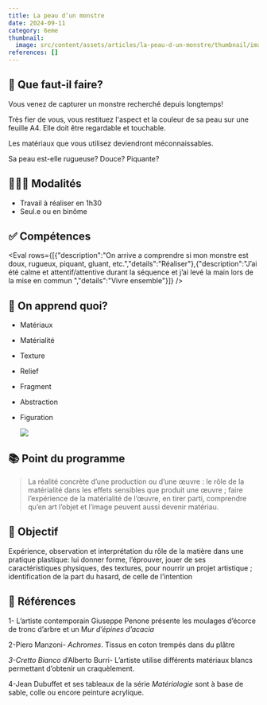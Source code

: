 ```yaml
---
title: La peau d’un monstre
date: 2024-09-11
category: 6eme
thumbnail:
  image: src/content/assets/articles/la-peau-d-un-monstre/thumbnail/image.webp
references: []
---
```

## 🤔 Que faut-il faire?

Vous venez de capturer un monstre recherché depuis longtemps!&#x20;

Très fier de vous, vous restituez l'aspect et la couleur de sa peau sur une feuille A4. Elle doit être regardable et touchable.

&#x20;Les matériaux que vous utilisez deviendront méconnaissables.&#x20;

Sa peau est-elle rugueuse? Douce? Piquante?

## 👩🏼‍🏫 Modalités

* Travail à réaliser en 1h30&#x20;
* Seul.e ou en binôme

## ✅ Compétences

<Eval rows={[{"description":"On arrive a comprendre si mon monstre est doux, rugueux, piquant, gluant, etc.","details":"Réaliser"},{"description":"J’ai été calme et attentif/attentive durant la séquence et j’ai levé la main lors de la mise en commun ","details":"Vivre ensemble"}]} />

## 🧐 On apprend quoi?

* Matériaux
* Matérialité
* Texture
* Relief
* Fragment
* Abstraction
* Figuration

  ![](src/content/assets/articles/la-peau-d-un-monstre/image.png)

## 📚 Point du programme

> La réalité concrète d’une production ou d’une œuvre : le rôle de la matérialité dans les effets sensibles que produit une œuvre ; faire l’expérience de la matérialité de l’œuvre, en tirer parti, comprendre qu’en art l’objet et l’image peuvent aussi devenir matériau.

## 🏁 Objectif

Expérience, observation et interprétation du rôle de la matière dans une pratique plastique: lui donner forme, l’éprouver, jouer de ses caractéristiques physiques, des textures, pour nourrir un projet artistique ; identification de la part du hasard, de celle de l’intention

## 👀 Références

1- L’artiste contemporain Giuseppe Penone présente les moulages d’écorce de tronc d’arbre et un M*ur d’épines d’acacia*

2-Piero Manzoni- *Achromes*. Tissus en coton trempés dans du plâtre

*3-Cretto Bianco* d’Alberto Burri- L’artiste utilise différents matériaux blancs permettant d’obtenir un craquèlement.

4-Jean Dubuffet et ses tableaux de la série *Matériologie* sont à base de sable, colle ou encore peinture acrylique.

